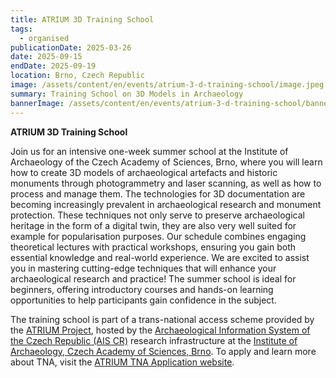 ```yaml
---
title: ATRIUM 3D Training School
tags:
  - organised
publicationDate: 2025-03-26
date: 2025-09-15
endDate: 2025-09-19
location: Brno, Czech Republic
image: /assets/content/en/events/atrium-3-d-training-school/image.jpeg
summary: Training School on 3D Models in Archaeology
bannerImage: /assets/content/en/events/atrium-3-d-training-school/bannerImage.png
---
```

**ATRIUM 3D Training School**

<Figure src="/assets/content/en/events/atrium-3-d-training-school/3dmodelsin-archaeo.jpeg" alt="3D Models in Architecture" alignment="stretch">

</Figure>

Join us for an intensive one-week summer school at the Institute of Archaeology of the Czech Academy of Sciences, Brno, where you will learn how to create 3D models of archaeological artefacts and historic monuments through photogrammetry and laser scanning, as well as how to process and manage them. The technologies for 3D documentation are becoming increasingly prevalent in archaeological research and monument protection. These techniques not only serve to preserve archaeological heritage in the form of a digital twin, they are also very well suited for example for popularisation purposes. Our schedule combines engaging theoretical lectures with practical workshops, ensuring you gain both essential knowledge and real-world experience. We are excited to assist you in mastering cutting-edge techniques that will enhance your archaeological research and practice! The summer school is ideal for beginners, offering introductory courses and hands-on learning opportunities to help participants gain confidence in the subject.

The training school is part of a trans-national access scheme provided by the [ATRIUM Project](https://atrium-research.eu/), hosted by the [Archaeological Information System of the Czech Republic (AIS CR)](https://aiscr.cz/) research infrastructure at the [Institute of Archaeology, Czech Academy of Sciences, Brno](https://arub.cz/). To apply and learn more about TNA, visit the [ATRIUM TNA Application website](https://atrium-research.eu/transnational-access-scheme-application-process-summer-schools).
